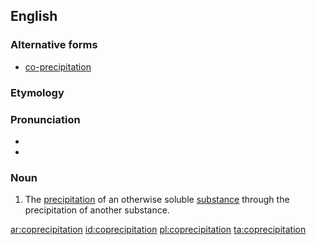==English==
===Alternative forms===
*[[co-precipitation]]

===Etymology===

{{prefix|co|precipitation|lang=en}}

===Pronunciation===

*{{IPA|koʊpɹɪsɪpɪˈteɪʃən|lang=en}}
*{{rhymes|eɪʃən|lang=en}}

===Noun===
{{en-noun}}
{{wikipedia}}

# {{context|chemistry|lang=en}} The [[precipitation]] of an otherwise soluble [[substance]] through the precipitation of another substance.

[[ar:coprecipitation]]
[[id:coprecipitation]]
[[pl:coprecipitation]]
[[ta:coprecipitation]]